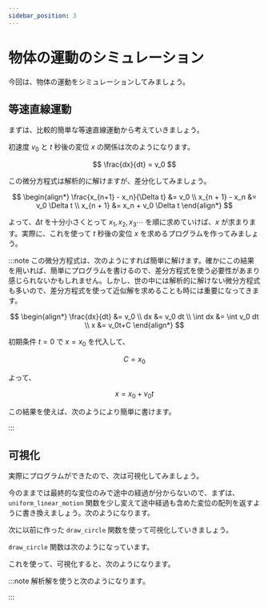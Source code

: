```yaml
---
sidebar_position: 3
---
```



# 物体の運動のシミュレーション

今回は、物体の運動をシミュレーションしてみましょう。

## 等速直線運動

まずは、比較的簡単な等速直線運動から考えていきましょう。

初速度 $v_0$ と $t$ 秒後の変位 $x$ の関係は次のようになります。

$$
\frac{dx}{dt} = v_0
$$

この微分方程式は解析的に解けますが、差分化してみましょう。

$$
\begin{align*}
    \frac{x_{n+1} - x_n}{\Delta t} &= v_0 \\
    x_{n + 1} - x_n                &= v_0 \Delta t \\
    x_{n + 1}                      &= x_n + v_0 \Delta t
\end{align*}
$$

よって、$\Delta t$ を十分小さくとって $x_1,x_2,x_3 \cdots$ を順に求めていけば、$x$ が求まります。実際に、これを使って $t$ 秒後の変位 $x$ を求めるプログラムを作ってみましょう。

<ViewSource path="/simulation/uniform_linear_motion.ipynb" />

:::note
この微分方程式は、次のようにすれば簡単に解けます。確かにこの結果を用いれば、簡単にプログラムを書けるので、差分方程式を使う必要性があまり感じられないかもしれません。しかし、世の中には解析的に解けない微分方程式も多いので、差分方程式を使って近似解を求めることも時には重要になってきます。

$$
\begin{align*}
    \frac{dx}{dt} &= v_0 \\
    dx            &= v_0 dt \\
    \int dx       &= \int v_0 dt \\
    x             &= v_0t+C
\end{align*}
$$

初期条件 $t = 0$ で $x = x_0$ を代入して、

$$
C = x_0
$$

よって、

$$
x = x_0 + v_0t
$$

この結果を使えば、次のようにより簡単に書けます。

<ViewSource path="/simulation/uniform_linear_motion_analytical.ipynb" />

:::

## 可視化

実際にプログラムができたので、次は可視化してみましょう。

今のままでは最終的な変位のみで途中の経過が分からないので、まずは、`uniform_linear_motion` 関数を少し変えて途中経過も含めた変位の配列を返すように書き換えましょう。次のようになります。

<ViewSource path="/simulation/uniform_linear_motion_return_array.ipynb" />

次に以前に作った `draw_circle` 関数を使って可視化していきましょう。

`draw_circle` 関数は次のようになっています。

<ViewSource path="/simulation/draw_circle.ipynb" />

これを使って、可視化すると、次のようになります。

<ViewSource path="/simulation/uniform_linear_motion_view.ipynb" />

:::note
解析解を使うと次のようになります。

<ViewSource path="/simulation/uniform_linear_motion_view_analytical.ipynb" />
:::

